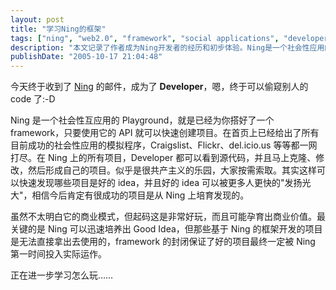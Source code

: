 ```yaml
---
layout: post
title: "学习Ning的框架"
tags: ["ning", "web2.0", "framework", "social applications", "developer", "api", "craigslist", "flickr", "delicious", "tech"]
description: "本文记录了作者成为Ning开发者的经历和初步体验。Ning是一个社会性应用的开发平台，提供了完整的框架和API，让开发者可以快速创建项目。平台上已有众多模仿Craigslist、Flickr、del.icio.us等知名应用的项目，所有开发者都可以查看这些项目的源代码，并进行克隆和修改。作者认为这种模式有助于快速发现好的创意并让它们得到发展，虽然尚不明确Ning的商业模式，但其封闭的框架确保了优质项目能首先被Ning投入实际运营。"
publishDate: "2005-10-17 21:04:48"
---
```


今天终于收到了 [Ning](http://www.ning.com/) 的邮件，成为了 **Developer**，嗯，终于可以偷窥别人的 code 了:-D

Ning 是一个社会性互应用的 Playground，就是已经为你搭好了一个 framework，只要使用它的 API 就可以快速创建项目。在首页上已经给出了所有目前成功的社会性应用的模拟程序，Craigslist、Flickr、del.icio.us 等等都一网打尽。在 Ning 上的所有项目，Developer 都可以看到源代码，并且马上克隆、修改，然后形成自己的项目。似乎是很共产主义的乐园，大家按需索取。其实这样可以快速发现哪些项目是好的 idea，并且好的 idea 可以被更多人更快的"发扬光大"，相信今后肯定有很成功的项目是从 Ning 上培育发现的。

虽然不太明白它的商业模式，但起码这是非常好玩，而且可能孕育出商业价值。最关键的是 Ning 可以迅速培养出 Good Idea，但那些基于 Ning 的框架开发的项目是无法直接拿出去使用的，framework 的封闭保证了好的项目最终一定被 Ning 第一时间投入实际运作。

正在进一步学习怎么玩……